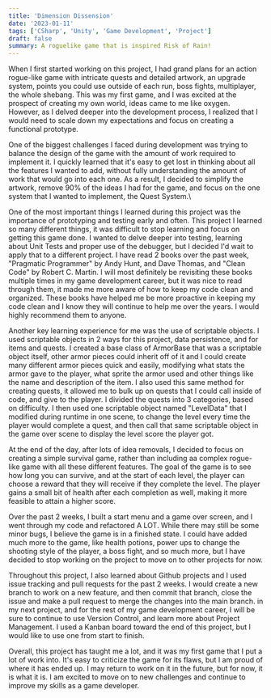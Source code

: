 ```yaml
---
title: 'Dimension Dissension'
date: '2023-01-11'
tags: ['CSharp', 'Unity', 'Game Development', 'Project']
draft: false
summary: A roguelike game that is inspired Risk of Rain!
---
```


When I first started working on this project, I had grand plans for an action rogue-like game with intricate quests and detailed artwork, an upgrade system, points you could use outside of each run, boss fights, multiplayer, the whole shebang. This was my first game, and I was excited at the prospect of creating my own world, ideas came to me like oxygen. However, as I delved deeper into the development process, I realized that I would need to scale down my expectations and focus on creating a functional prototype.

One of the biggest challenges I faced during development was trying to balance the design of the game with the amount of work required to implement it. I quickly learned that it's easy to get lost in thinking about all the features I wanted to add, without fully understanding the amount of work that would go into each one. As a result, I decided to simplify the artwork, remove 90% of the ideas I had for the game, and focus on the one system that I wanted to implement, the Quest System.\

One of the most important things I learned during this project was the importance of prototyping and testing early and often. This project I learned so many different things, it was difficult to stop learning and focus on getting this game done. I wanted to delve deeper into testing, learning about Unit Tests and proper use of the debugger, but I decided I'd wait to apply that to a different project. I have read 2 books over the past week, \"Pragmatic Programmer\" by Andy Hunt, and Dave Thomas, and \"Clean Code\" by Robert C. Martin. I will most definitely be revisiting these books multiple times in my game development career, but it was nice to read through them, it made me more aware of how to keep my code clean and organized. These books have helped me be more proactive in keeping my code clean and I know they will continue to help me over the years. I would highly recommend them to anyone.

Another key learning experience for me was the use of scriptable objects. I used scriptable objects in 2 ways for this project, data persistence, and for items and quests. I created a base class of ArmorBase that was a scriptable object itself, other armor pieces could inherit off of it and I could create many different armor pieces quick and easily, modifying what stats the armor gave to the player, what sprite the armor used and other things like the name and description of the item. I also used this same method for creating quests, it allowed me to bulk up on quests that I could call inside of code, and give to the player. I divided the quests into 3 categories, based on difficulty. I then used one scriptable object named \"LevelData\" that I modified during runtime in one scene, to change the level every time the player would complete a quest, and then call that same scriptable object in the game over scene to display the level score the player got.

At the end of the day, after lots of idea removals, I decided to focus on creating a simple survival game, rather than including aa complex rogue-like game with all these different features. The goal of the game is to see how long you can survive, and at the start of each level, the player can choose a reward that they will receive if they complete the level. The player gains a small bit of health after each completion as well, making it more feasible to attain a higher score.

Over the past 2 weeks, I built a start menu and a game over screen, and I went through my code and refactored A LOT. While there may still be some minor bugs, I believe the game is in a finished state. I could have added much more to the game, like health potions, power ups to change the shooting style of the player, a boss fight, and so much more, but I have decided to stop working on the project to move on to other projects for now.

Throughout this project, I also learned about Github projects and I used issue tracking and pull requests for the past 2 weeks. I would create a new branch to work on a new feature, and then commit that branch, close the issue and make a pull request to merge the changes into the main branch. in my next project, and for the rest of my game development career, I will be sure to continue to use Version Control, and learn more about Project Management. I used a Kanban board toward the end of this project, but I would like to use one from start to finish.

Overall, this project has taught me a lot, and it was my first game that I put a lot of work into. It's easy to criticize the game for its flaws, but I am proud of where it has ended up. I may return to work on it in the future, but for now, it is what it is. I am excited to move on to new challenges and continue to improve my skills as a game developer.
